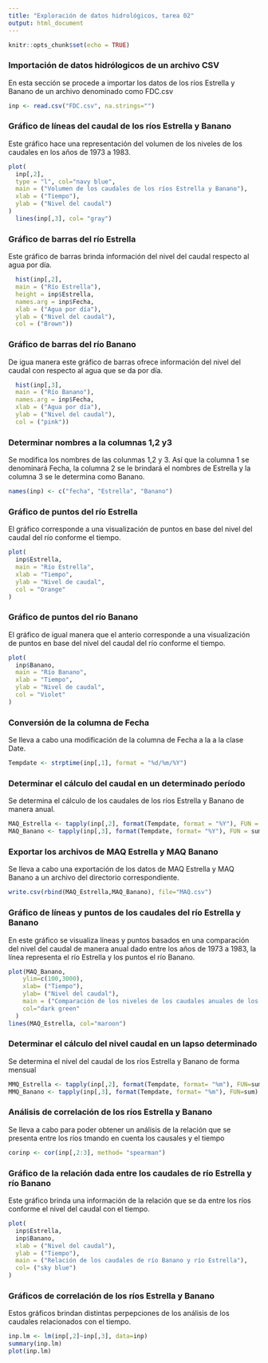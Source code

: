 ---
title: "Exploración de datos hidrológicos, tarea 02"
output: html_document
---

```{r setup, include=FALSE}
knitr::opts_chunk$set(echo = TRUE)
```

### Importación de datos hidrólogicos de un archivo CSV
En esta sección se procede a importar los datos de los ríos Estrella y Banano de un archivo denominado como FDC.csv 
```{r}
inp <- read.csv("FDC.csv", na.strings="")
```

### Gráfico de líneas del caudal de los ríos Estrella y Banano
Este gráfico hace una representación del volumen de los niveles de los caudales en los años de 1973 a 1983.
```{r}
plot(
  inp[,2], 
  type = "l", col="navy blue",
  main = ("Volumen de los caudales de los ríos Estrella y Banano"),
  xlab = ("Tiempo"),
  ylab = ("Nivel del caudal")
)
  lines(inp[,3], col= "gray")
```
  
  

### Gráfico de barras del río Estrella
Este gráfico de barras brinda información del nivel del caudal respecto al agua por día.
```{r}
  hist(inp[,2],
  main = ("Río Estrella"),
  height = inp$Estrella,
  names.arg = inp$Fecha,
  xlab = ("Agua por día"),
  ylab = ("Nivel del caudal"),
  col = ("Brown"))
```


### Gráfico de barras del río Banano
De igua manera este gráfico de barras ofrece información del nivel del caudal con respecto al agua que se da por día.
```{r}
  hist(inp[,3],
  main = ("Río Banano"),
  names.arg = inp$Fecha,
  xlab = ("Agua por día"),
  ylab = ("Nivel del caudal"),
  col = ("pink"))
```

### Determinar nombres a la columnas 1,2 y3
Se modifica los nombres de las colunmas 1,2 y 3. Así que la columna 1 se denominará Fecha, la columna 2 se le brindará el nombres de Estrella y la columna 3 se le determina como Banano.
```{r}
names(inp) <- c("fecha", "Estrella", "Banano")
```


### Gráfico de puntos del río Estrella
El gráfico corresponde a una visualización de puntos en base del nivel del caudal del río conforme el tiempo.
```{r}
plot(
  inp$Estrella,
  main = "Río Estrella",
  xlab = "Tiempo",
  ylab = "Nivel de caudal",
  col = "Orange"
)
```


### Gráfico de puntos del río Banano
El gráfico de igual manera que el anterio corresponde a una visualización de puntos en base del nivel del caudal del río conforme el tiempo.
```{r}
plot(
  inp$Banano,
  main = "Río Banano",
  xlab = "Tiempo",
  ylab = "Nivel de caudal",
  col = "Violet"
)
```


### Conversión de la columna de Fecha 
Se lleva a cabo una modificación de la columna de Fecha a la a la clase Date.
```{r}
Tempdate <- strptime(inp[,1], format = "%d/%m/%Y")
```

### Determinar el cálculo del caudal en un determinado período
Se determina el cálculo de los caudales de los ríos Estrella y Banano de manera anual.
```{r}
MAQ_Estrella <- tapply(inp[,2], format(Tempdate, format = "%Y"), FUN = sum)
MAQ_Banano <- tapply(inp[,3], format(Tempdate, format= "%Y"), FUN = sum)
```

### Exportar los archivos de MAQ Estrella y MAQ Banano
Se lleva a cabo una exportación de los datos de MAQ Estrella y MAQ Banano a un archivo del directorio correspondiente.
```{r}
write.csv(rbind(MAQ_Estrella,MAQ_Banano), file="MAQ.csv")
```


### Gráfico de líneas y puntos de los caudales del río Estrella y Banano
En este gráfico se visualiza líneas y puntos basados en una comparación del nivel del caudal de manera anual dado entre los años de 1973 a 1983, la línea representa el río Estrella y los puntos el río Banano.
```{r}

plot(MAQ_Banano, 
    ylim=c(100,3000),
    xlab= ("Tiempo"),
    ylab= ("Nivel del caudal"),
    main = ("Comparación de los niveles de los caudales anuales de los ríos"),
    col="dark green"
  )
lines(MAQ_Estrella, col="maroon")
```

### Determinar el cálculo del nivel caudal en un lapso determinado
Se determina el nivel del caudal de los ríos Estrella y Banano de forma mensual
```{r}
MMQ_Estrella <- tapply(inp[,2], format(Tempdate, format= "%m"), FUN=sum)
MMQ_Banano <- tapply(inp[,3], format(Tempdate, format= "%m"), FUN=sum)
```


### Análisis de correlación de los ríos Estrella y Banano
Se lleva a cabo para poder obtener un análisis de la relación que se presenta entre los ríos tmando en cuenta los causales y el tiempo
```{r}
corinp <- cor(inp[,2:3], method= "spearman")
```



### Gráfico de la relación dada entre los caudales de río Estrella y río Banano
Este gráfico brinda una información de la relación que se da entre los ríos conforme el nivel del caudal con el tiempo.
```{r}
plot(
  inp$Estrella, 
  inp$Banano, 
  xlab = ("Nivel del caudal"),
  ylab = ("Tiempo"),
  main = ("Relación de los caudales de río Banano y río Estrella"),
  col= ("sky blue")
)
```


### Gráficos de correlación de los ríos Estrella y Banano
Estos gráficos brindan distintas perpepciones de los análisis de los caudales relacionados con el tiempo.
```{r}
inp.lm <- lm(inp[,2]~inp[,3], data=inp)
summary(inp.lm)
plot(inp.lm)
```
